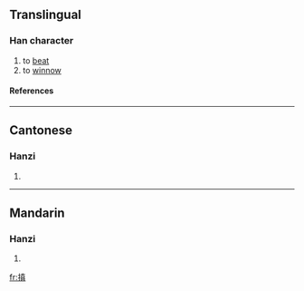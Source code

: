 ==Translingual==
===Han character===
{{Han char|rn=64|rad=手|as=10|sn=13|four=5408<sub>1</sub>|canj=手十月金 (QJBC)}}
# to [[beat]]
# to [[winnow]]
====References====
{{Han ref|kx=0448.230|dkj=12526|hdz=31929.060|uh=6437|ud=25655|bh=DDA7|bd=56743}}

----
==Cantonese==
===Hanzi===
{{yue-hanzi|jyut=}}
# {{defn|Cantonese}}

----
==Mandarin==
===Hanzi===
{{cmn-hanzi|pin=[[shēn]] (shen1), [[tián]] (tian2)|wg=shen<sup>1</sup>, t'ien<sup>2</sup>}}
# {{defn|Mandarin}}

[[fr:搷]]